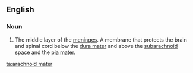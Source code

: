 ==English==
===Noun===
{{en-noun}}
{{wikipedia}}

#The middle layer of the [[meninges]].  A membrane that protects the brain and spinal cord below the [[dura mater]] and above the [[subarachnoid space]] and the [[pia mater]].

[[ta:arachnoid mater]]